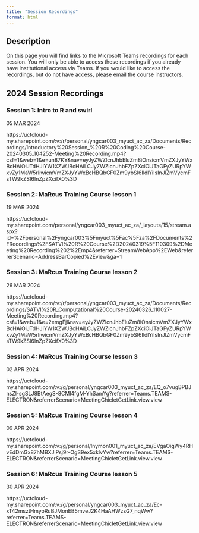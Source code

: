 ```yaml
---
title: "Session Recordings"
format: html
---
```


## Description

On this page you will find links to the Microsoft Teams recordings for each session. You will only be able to access these recordings if you already have institutional access via Teams. If you would like to access the recordings, but do not have access, please email the course instructors. 

## 2024 Session Recordings

### Session 1: Intro to R and swirl

05 MAR 2024

https://uctcloud-my.sharepoint.com/:v:/r/personal/yngcar003_myuct_ac_za/Documents/Recordings/Introductory%20Session_%20R%20Coding%20Course-20240305_104252-Meeting%20Recording.mp4?csf=1&web=1&e=un87KY&nav=eyJyZWZlcnJhbEluZm8iOnsicmVmZXJyYWxBcHAiOiJTdHJlYW1XZWJBcHAiLCJyZWZlcnJhbFZpZXciOiJTaGFyZURpYWxvZy1MaW5rIiwicmVmZXJyYWxBcHBQbGF0Zm9ybSI6IldlYiIsInJlZmVycmFsTW9kZSI6InZpZXcifX0%3D

### Session 2:  MaRcus Training Course lesson 1

19 MAR 2024

https://uctcloud-my.sharepoint.com/personal/yngcar003_myuct_ac_za/_layouts/15/stream.aspx?id=%2Fpersonal%2Fyngcar003%5Fmyuct%5Fac%5Fza%2FDocuments%2FRecordings%2FSATVI%20R%20Course%2D20240319%5F110309%2DMeeting%20Recording%202%2Emp4&referrer=StreamWebApp%2EWeb&referrerScenario=AddressBarCopied%2Eview&ga=1

### Session 3: MaRcus Training Course lesson 2

26 MAR 2024

https://uctcloud-my.sharepoint.com/:v:/r/personal/yngcar003_myuct_ac_za/Documents/Recordings/SATVI%20R_Computational%20Course-20240326_110027-Meeting%20Recording.mp4?csf=1&web=1&e=2emgFj&nav=eyJyZWZlcnJhbEluZm8iOnsicmVmZXJyYWxBcHAiOiJTdHJlYW1XZWJBcHAiLCJyZWZlcnJhbFZpZXciOiJTaGFyZURpYWxvZy1MaW5rIiwicmVmZXJyYWxBcHBQbGF0Zm9ybSI6IldlYiIsInJlZmVycmFsTW9kZSI6InZpZXcifX0%3D


### Session 4: MaRcus Training Course lesson 3

02 APR 2024

https://uctcloud-my.sharepoint.com/:v:/g/personal/yngcar003_myuct_ac_za/EQ_o7vugBPBJnsZl-sgSLJ8BtAegS-8CMl4fgM-YhSamYg?referrer=Teams.TEAMS-ELECTRON&referrerScenario=MeetingChicletGetLink.view.view


### Session 5: MaRcus Training Course lesson 4

09 APR 2024

https://uctcloud-my.sharepoint.com/:v:/g/personal/lnymon001_myuct_ac_za/EVgaOigWy4RHvEdDmGx87hMBXJiPsj9r-OgS9ex5xkIvYw?referrer=Teams.TEAMS-ELECTRON&referrerScenario=MeetingChicletGetLink.view.view


### Session 6: MaRcus Training Course lesson 5

30 APR 2024

https://uctcloud-my.sharepoint.com/:v:/g/personal/yngcar003_myuct_ac_za/Ec-xT42msztHmyoRuBJMonEB5mveJ2K4HaAHWzsG7_nqWw?referrer=Teams.TEAMS-ELECTRON&referrerScenario=MeetingChicletGetLink.view.view
